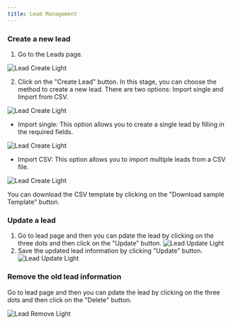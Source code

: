 ```yaml
---
title: Lead Management
---
```


### Create a new lead

1. Go to the Leads page.

<img
  className="ml-16 block rounded-2xl shadow-lg"
  src="/images/lead-create-001.png"
  alt="Lead Create Light"
/>

2. Click on the "Create Lead" button. In this stage, you can choose the method to create a new lead. There are two options: Import single and Import from CSV.

<img
  className="ml-16 block rounded-2xl shadow-lg"
  src="/images/lead-create-002.png"
  alt="Lead Create Light"
/>

- Import single: This option allows you to create a single lead by filling in the required fields.

<img
  className="ml-16 block rounded-2xl shadow-lg"
  src="/images/lead-create-003.png"
  alt="Lead Create Light"
/>

- Import CSV: This option allows you to import multiple leads from a CSV file.

<img
  className="ml-16 block rounded-2xl shadow-lg"
  src="/images/lead-create-004-csv.png"
  alt="Lead Create Light"
/>

You can download the CSV template by clicking on the "Download sample Template" button.

### Update a lead

1. Go to lead page and then you can pdate the lead by clicking on the three dots and then click on the "Update" button.
   <img
     className="ml-16 block rounded-2xl shadow-lg"
     src="/images/lead-update-001.png"
     alt="Lead Update Light"
   />
2. Save the updated lead information by clicking "Update" button.
   <img
     className="ml-16 block rounded-2xl shadow-lg"
     src="/images/lead-update-002.png"
     alt="Lead Update Light"
   />

### Remove the old lead information

Go to lead page and then you can pdate the lead by clicking on the three dots and then click on the "Delete" button.

<img
  className="ml-16 block rounded-2xl shadow-lg"
  src="/images/lead-delete-001.png"
  alt="Lead Remove Light"
/>
